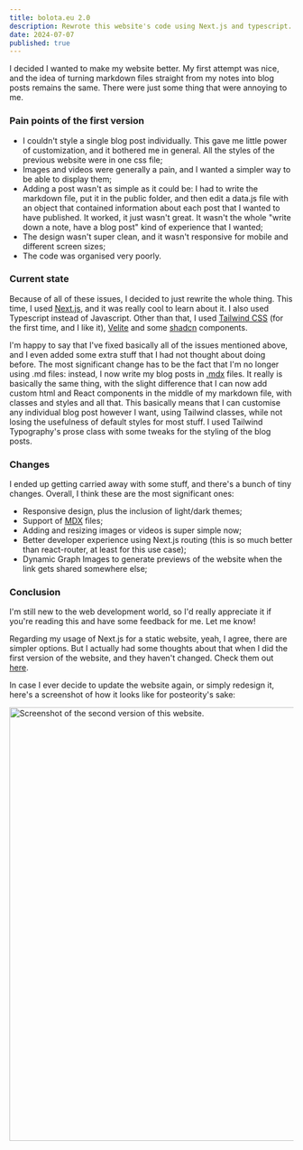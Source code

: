 ```yaml
---
title: bolota.eu 2.0
description: Rewrote this website's code using Next.js and typescript.
date: 2024-07-07
published: true
---
```


I decided I wanted to make my website better. My first attempt was nice, and the idea of turning markdown files straight from my notes into blog posts remains the same. There were just some thing that were annoying to me.

### Pain points of the first version
- I couldn't style a single blog post individually. This gave me little power of customization, and it bothered me in general. All the styles of the previous website were in one css file;
- Images and videos were generally a pain, and I wanted a simpler way to be able to display them;
- Adding a post wasn't as simple as it could be: I had to write the markdown file, put it in the public folder, and then edit a data.js file with an object that contained information about each post that I wanted to have published. It worked, it just wasn't great. It wasn't the whole "write down a note, have a blog post" kind of experience that I wanted;
- The design wasn't super clean, and it wasn't responsive for mobile and different screen sizes;
- The code was organised very poorly.

### Current state
Because of all of these issues, I decided to just rewrite the whole thing. This time, I used <a className="link" target="_blank" href="https://nextjs.org/">Next.js</a>, and it was really cool to learn about it. I also used Typescript instead of Javascript. Other than that, I used <a className="link" target="_blank" href="https://tailwindcss.com/">Tailwind CSS</a> (for the first time, and I like it), <a className="link" target="_blank" href="https://velite.js.org/">Velite</a> and some <a className="link" target="_blank" href="https://ui.shadcn.com/">shadcn</a> components.

I'm happy to say that I've fixed basically all of the issues mentioned above, and I even added some extra stuff that I had not thought about doing before. The most significant change has to be the fact that I'm no longer using .md files: instead, I now write my blog posts in <a className="link" target="_blank" href="https://mdxjs.com/">.mdx</a> files. It really is basically the same thing, with the slight difference that I can now add custom html and React components in the middle of my markdown file, with classes and styles and all that. This basically means that I can customise any individual blog post however I want, using Tailwind classes, while not losing the usefulness of default styles for most stuff. I used Tailwind Typography's prose class with some tweaks for the styling of the blog posts.

### Changes
I ended up getting carried away with some stuff, and there's a bunch of tiny changes. Overall, I think these are the most significant ones:
- Responsive design, plus the inclusion of light/dark themes;
- Support of <a className="link" target="_blank" href="https://mdxjs.com/">MDX</a> files;
- Adding and resizing images or videos is super simple now;
- Better developer experience using Next.js routing (this is so much better than react-router, at least for this use case);
- Dynamic Graph Images to generate previews of the website when the link gets shared somewhere else;

### Conclusion
I'm still new to the web development world, so I'd really appreciate it if you're reading this and have some feedback for me. Let me know!

Regarding my usage of Next.js for a static website, yeah, I agree, there are simpler options. But I actually had some thoughts about that when I did the first version of the website, and they haven't changed. Check them out <a href="/posts/1_bolotaeuv1" className="link">here</a>.

In case I ever decide to update the website again, or simply redesign it, here's a screenshot of how it looks like for posteority's sake:

<img src="/assets/bolotav2.png" width="768" alt="Screenshot of the second version of this website." />

